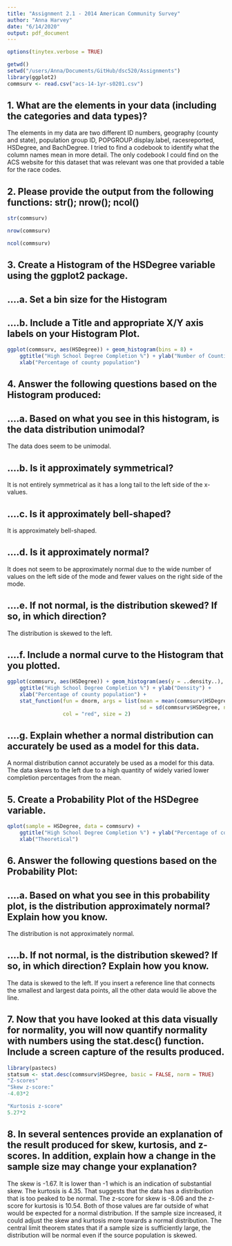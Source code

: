 ```yaml
---
title: "Assignment 2.1 - 2014 American Community Survey"
author: "Anna Harvey"
date: "6/14/2020"
output: pdf_document
---
```


```r
options(tinytex.verbose = TRUE)
```
```r
getwd()
setwd("/users/Anna/Documents/GitHub/dsc520/Assignments")
library(ggplot2)
commsurv <- read.csv("acs-14-1yr-s0201.csv")
```
## 1. What are the elements in your data (including the categories and data types)?
The elements in my data are two different ID numbers, geography (county and state), population group ID, POPGROUP.display.label, racesreported, HSDegree, and BachDegree. I tried to find a codebook to identify what the column names mean in more detail. The only codebook I could find on the ACS website for this dataset that was relevant was one that provided a table for the race codes.

## 2. Please provide the output from the following functions:  str(); nrow(); ncol()
```r
str(commsurv)
```
```r
nrow(commsurv)
```
```r
ncol(commsurv)
```

## 3.  Create a Histogram of the HSDegree variable using the ggplot2 package.
## ....a. Set a bin size for the Histogram  
## ....b. Include a Title and appropriate X/Y axis labels on your Histogram Plot.
```r
ggplot(commsurv, aes(HSDegree)) + geom_histogram(bins = 8) + 
    ggtitle("High School Degree Completion %") + ylab("Number of Counties") + 
    xlab("Percentage of county population")
```

## 4. Answer the following questions based on the Histogram produced:
## ....a. Based on what you see in this histogram, is the data distribution unimodal?
The data does seem to be unimodal.

## ....b. Is it approximately symmetrical?
It is not entirely symmetrical as it has a long tail to the left side of the x-values.

## ....c. Is it approximately bell-shaped?
It is approximately bell-shaped.

## ....d. Is it approximately normal?
It does not seem to be approximately normal due to the wide number of values on the left side of the mode and fewer values on the right side of the mode.

## ....e. If not normal, is the distribution skewed? If so, in which direction?
The distribution is skewed to the left.

## ....f. Include a normal curve to the Histogram that you plotted.
```r
ggplot(commsurv, aes(HSDegree)) + geom_histogram(aes(y = ..density..), bins = 8) + 
    ggtitle("High School Degree Completion %") + ylab("Density") + 
    xlab("Percentage of county population") + 
    stat_function(fun = dnorm, args = list(mean = mean(commsurv$HSDegree, na.rm = TRUE), 
                                           sd = sd(commsurv$HSDegree, na.rm = TRUE)), 
                  col = "red", size = 2)
```

## ....g. Explain whether a normal distribution can accurately be used as a model for this data.
A normal distribution cannot accurately be used as a model for this data. The data skews to the left due to a high quantity of widely varied lower completion percentages from the mean.

## 5. Create a Probability Plot of the HSDegree variable.
```r
qplot(sample = HSDegree, data = commsurv) + 
    ggtitle("High School Degree Completion %") + ylab("Percentage of county population") + 
    xlab("Theoretical")
```

## 6. Answer the following questions based on the Probability Plot:
## ....a. Based on what you see in this probability plot, is the distribution approximately normal? Explain how you know.
The distribution is not approximately normal.

## ....b. If not normal, is the distribution skewed? If so, in which direction? Explain how you know.
The data is skewed to the left. If you insert a reference line that connects the smallest and largest data points, all the other data would lie above the line.

## 7. Now that you have looked at this data visually for normality, you will now quantify normality with numbers using the stat.desc() function. Include a screen capture of the results produced.
```r
library(pastecs)
statsum <- stat.desc(commsurv$HSDegree, basic = FALSE, norm = TRUE)
"Z-scores"
"Skew z-score:" 
-4.03*2

"Kurtosis z-score"
5.27*2
```

## 8. In several sentences provide an explanation of the result produced for skew, kurtosis, and z-scores. In addition, explain how a change in the sample size may change your explanation?
The skew is -1.67. It is lower than -1 which is an indication of substantial skew. The kurtosis is 4.35. That suggests that the data has a distribution that is too peaked to be normal. The z-score for skew is -8.06 and the z-score for kurtosis is 10.54. Both of those values are far outside of what would be expected for a normal distribution. If the sample size increased, it could adjust the skew and kurtosis more towards a normal distribution. The central limit theorem states that if a sample size is sufficiently large, the distribution will be normal even if the source population is skewed.